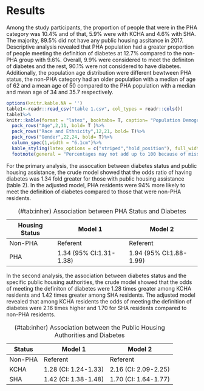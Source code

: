 
# Results {#ref-labels}

Among the study participants, the proportion of people that were in the PHA category was 10.4% and of that, 5.9% were with KCHA and 4.6% with SHA. The majority, 89.5% did not have any public housing assitance in 2017. Descriptive analysis revealed that PHA population had a greater proportion of people meeting the definition of diabetes at 12.7% compared to the non-PHA group with 9.6%. Overall, 9.9% were considered to meet the definiton of diabetes and the rest, 90.1% were not considered to have diabetes. Additionally, the population age distribution were different bewtween PHA status, the non-PHA category had an older population with a median  of age of 62 and a mean age of 50 compared to the PHA population with a median and mean age of 34 and 35.7 respectively.

```r
options(knitr.kable.NA = '')
table1<-readr::read_csv("table 1.csv", col_types = readr::cols())
table1%>%
knitr::kable(format = "latex", booktabs= T, caption= "Population Demographics")%>%
  pack_rows("Age",2,11, bold= T )%>%
  pack_rows("Race and Ethnicity",12,21, bold= T)%>%
  pack_rows("Gender",22,24, bold= T)%>%
  column_spec(1,width = "6.1cm")%>%
  kable_styling(latex_options = c("striped","hold_position"), full_width = T)%>%  
  footnote(general = "Percentages may not add up to 100 because of missing data")
```

For the primary analysis, the assocation between diabetes status and public housing assistance, the crude model showed that the odds ratio of having diabetes was 1.34 fold greater for those with public housing assistance (table 2). In the adjusted model, PHA residents were 94% more likely to meet the definition of diabetes compared to those that were non-PHA residents.

Housing Status | Model 1          | Model 2
---------------|------------------|-----------------
Non-PHA        | Referent         | Referent
PHA            | 1.34 (95% CI:1.31-1.38) | 1.94 (95% CI:1.88-1.99)
Table: (\#tab:inher) Association between PHA Status and Diabetes



In the second analysis, the association between diabetes status and the specific public housing authorities, the crude model showed that the odds of meeting the definiton of diabetes were 1.28 times greater among KCHA residents and 1.42 times greater among SHA residents. The adjusted model revealed that among KCHA residents the odds of meeting the definition of diabetes were 2.16 times higher and 1.70 for SHA residents compared to non-PHA residents.


Status  | Model 1              | Model 2
--------|----------------------|---------------------
Non-PHA | Referent             | Referent
KCHA    | 1.28 (CI: 1.24-1.33) | 2.16 (CI: 2.09-2.25)
SHA     | 1.42 (CI: 1.38-1.48) | 1.70 (CI: 1.64-1.77)
Table: (\#tab:inher) Association between the Public Housing Authorities and Diabetes
